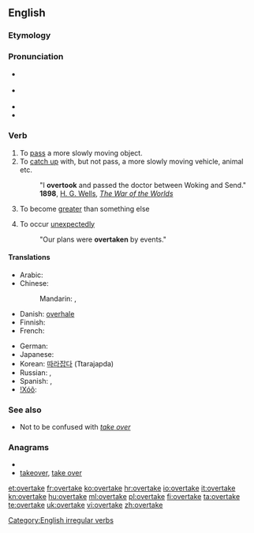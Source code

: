 ==English==

===Etymology===
{{prefix|over|take}}

===Pronunciation===
* {{a|UK}} {{IPA|/ˈəʊvə(ɹ).teɪk/}}
* {{a|US}} {{IPA|/'ovəɻteɪk/}}
* {{rhymes|eɪk}}
* {{audio|en-us-overtake.ogg|Audio (US)}}

===Verb===
{{en-verb|overtakes|overtaking|overtook|overtaken}}

# To [[pass]] a more slowly moving object.
# To [[catch up]] with, but not pass, a more slowly moving vehicle, animal etc.
#: "I '''overtook''' and passed the doctor between Woking and Send." '''1898''', [[w:H. G. Wells|H. G. Wells]], ''[[s:The War of the Worlds|The War of the Worlds]]''
# {{economics}} To become [[greater]] than something else
# To occur [[unexpectedly]]
#: "Our plans were '''overtaken''' by events."

====Translations====
{{trans-top|To pass a more slowly moving object}}
* Arabic: {{t|ar|سبق|tr=sabaqa}}
* Chinese:
*: Mandarin: {{t-|cmn|超|tr=chāo|sc=Hani}}, {{zh-tsp|賽過|赛过|sàiguò}}
* Danish: [[overhale]]
* Finnish: {{t+|fi|ohittaa}}
* French: {{t+|fr|dépasser}}
{{trans-mid}}
* German: {{t+|de|überholen}}
* Japanese: {{t|ja|追い越す|tr=oikosu}}
* Korean: [[따라잡다]] (Ttarajapda)
* Russian: {{t|ru|обгонять|tr=obgonját'}},  {{t|ru|обогнать|tr=obognát'}}
* Spanish: {{t-|es|rebasar}},  {{t-|es|sobrepasar}}
* [[!Xóõ]]: {{tø|nmn|!kʻqáa}}
{{trans-bottom}}

===See also===
* Not to be confused with ''[[take over]]''

===Anagrams===
* {{alphagram|aeekortv}}
* [[takeover#English|takeover]], [[take over#English|take over]]

[[Category:English irregular verbs]]

[[et:overtake]]
[[fr:overtake]]
[[ko:overtake]]
[[hr:overtake]]
[[io:overtake]]
[[it:overtake]]
[[kn:overtake]]
[[hu:overtake]]
[[ml:overtake]]
[[pl:overtake]]
[[fi:overtake]]
[[ta:overtake]]
[[te:overtake]]
[[uk:overtake]]
[[vi:overtake]]
[[zh:overtake]]